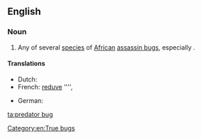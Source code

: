 ==English==
{{rfi|en}}
{{wikipedia}}
{{wikispecies|Platymeris rhadamanthus}}

===Noun===
{{en-noun|head=[[predator]] [[bug]]}}

# Any of several [[species]] of [[African]] [[assassin bug]]s, especially {{taxlink|Platymeris rhadamanthus|species|noshow=1}}.

====Translations====
{{trans-top|species}}
* Dutch: {{t|nl|roofwants|m}}
* French: [[reduve]] '''', {{t|fr|punaise assassin}}
{{trans-mid}}
* German: {{t|de|Raubwanze}}
{{trans-bottom}}

[[Category:en:True bugs]]

[[ta:predator bug]]